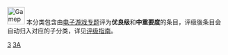 {{empty category}}

[[Image:Gamepad.svg|40px]] 本分类包含由[[Wikipedia:电子游戏专题|电子游戏专题]]评为<span style="background-color: {{class/colour|GA}};">'''优良级'''</span>和<span style="background-color: {{importance/colour|mid}};">'''中重要度'''</span>的条目，评级後条目会自动归入对应的子分类，详见[[Wikipedia:电子游戏专题/评级|评级指南]]。

[[Category:优良级电子游戏条目|3]]
[[Category:中重要度电子游戏条目|3A]]